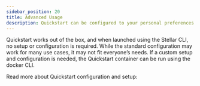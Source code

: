 ```yaml
---
sidebar_position: 20
title: Advanced Usage
description: Quickstart can be configured to your personal preferences and use cases
---
```


Quickstart works out of the box, and when launched using the Stellar CLI, no setup or configuration is required. While the standard configuration may work for many use cases, it may not fit everyone’s needs. If a custom setup and configuration is needed, the Quickstart container can be run using the docker CLI.

Read more about Quickstart configuration and setup:
